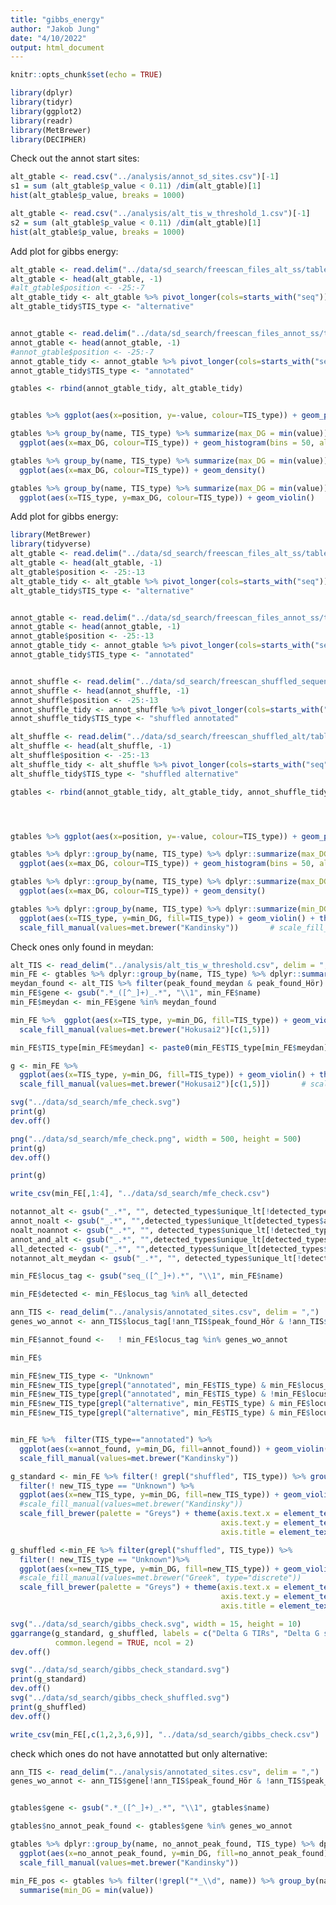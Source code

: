 ```yaml
---
title: "gibbs_energy"
author: "Jakob Jung"
date: "4/10/2022"
output: html_document
---
```


```r
knitr::opts_chunk$set(echo = TRUE)
```

```r
library(dplyr)
library(tidyr)
library(ggplot2)
library(readr)
library(MetBrewer)
library(DECIPHER)
```


Check out the annot start sites:
```r
alt_gtable <- read.csv("../analysis/annot_sd_sites.csv")[-1]
s1 = sum (alt_gtable$p_value < 0.11) /dim(alt_gtable)[1]
hist(alt_gtable$p_value, breaks = 1000)

alt_gtable <- read.csv("../analysis/alt_tis_w_threshold_1.csv")[-1]
s2 = sum (alt_gtable$p_value < 0.11) /dim(alt_gtable)[1]
hist(alt_gtable$p_value, breaks = 1000)
```


Add plot for gibbs energy:
```r
alt_gtable <- read.delim("../data/sd_search/freescan_files_alt_ss/table_gibbs.tab")[-1]
alt_gtable <- head(alt_gtable, -1)
#alt_gtable$position <- -25:-7
alt_gtable_tidy <- alt_gtable %>% pivot_longer(cols=starts_with("seq"))
alt_gtable_tidy$TIS_type <- "alternative"


annot_gtable <- read.delim("../data/sd_search/freescan_files_annot_ss/table_gibbs.tab")[-1]
annot_gtable <- head(annot_gtable, -1)
#annot_gtable$position <- -25:-7
annot_gtable_tidy <- annot_gtable %>% pivot_longer(cols=starts_with("seq"))
annot_gtable_tidy$TIS_type <- "annotated"

gtables <- rbind(annot_gtable_tidy, alt_gtable_tidy)


gtables %>% ggplot(aes(x=position, y=-value, colour=TIS_type)) + geom_point()

gtables %>% group_by(name, TIS_type) %>% summarize(max_DG = min(value)) %>% 
  ggplot(aes(x=max_DG, colour=TIS_type)) + geom_histogram(bins = 50, alpha=0.2, position="identity")

gtables %>% group_by(name, TIS_type) %>% summarize(max_DG = min(value)) %>% 
  ggplot(aes(x=max_DG, colour=TIS_type)) + geom_density()

gtables %>% group_by(name, TIS_type) %>% summarize(max_DG = min(value)) %>% 
  ggplot(aes(x=TIS_type, y=max_DG, colour=TIS_type)) + geom_violin()
```

Add plot for gibbs energy:
```r
library(MetBrewer)
library(tidyverse)
alt_gtable <- read.delim("../data/sd_search/freescan_files_alt_ss/table_gibbs.tab")[-1]
alt_gtable <- head(alt_gtable, -1)
alt_gtable$position <- -25:-13
alt_gtable_tidy <- alt_gtable %>% pivot_longer(cols=starts_with("seq"))
alt_gtable_tidy$TIS_type <- "alternative"


annot_gtable <- read.delim("../data/sd_search/freescan_files_annot_ss/table_gibbs.tab")[-1]
annot_gtable <- head(annot_gtable, -1)
annot_gtable$position <- -25:-13
annot_gtable_tidy <- annot_gtable %>% pivot_longer(cols=starts_with("seq"))
annot_gtable_tidy$TIS_type <- "annotated"


annot_shuffle <- read.delim("../data/sd_search/freescan_shuffled_sequences_annot/table_gibbs.tab")[-1]
annot_shuffle <- head(annot_shuffle, -1)
annot_shuffle$position <- -25:-13
annot_shuffle_tidy <- annot_shuffle %>% pivot_longer(cols=starts_with("seq"))
annot_shuffle_tidy$TIS_type <- "shuffled annotated"

alt_shuffle <- read.delim("../data/sd_search/freescan_shuffled_alt/table_gibbs.tab")[-1]
alt_shuffle <- head(alt_shuffle, -1)
alt_shuffle$position <- -25:-13
alt_shuffle_tidy <- alt_shuffle %>% pivot_longer(cols=starts_with("seq"))
alt_shuffle_tidy$TIS_type <- "shuffled alternative"

gtables <- rbind(annot_gtable_tidy, alt_gtable_tidy, annot_shuffle_tidy,alt_shuffle_tidy)




gtables %>% ggplot(aes(x=position, y=-value, colour=TIS_type)) + geom_point()

gtables %>% dplyr::group_by(name, TIS_type) %>% dplyr::summarize(max_DG = min(value)) %>% 
  ggplot(aes(x=max_DG, colour=TIS_type)) + geom_histogram(bins = 50, alpha=0.2, position="identity")

gtables %>% dplyr::group_by(name, TIS_type) %>% dplyr::summarize(max_DG = min(value)) %>% 
  ggplot(aes(x=max_DG, colour=TIS_type)) + geom_density()

gtables %>% dplyr::group_by(name, TIS_type) %>% dplyr::summarize(min_DG = min(value)) %>% 
  ggplot(aes(x=TIS_type, y=min_DG, fill=TIS_type)) + geom_violin() + theme_minimal()+
  scale_fill_manual(values=met.brewer("Kandinsky"))       # scale_fill_brewer(palette = "PuOr")
```
Check ones only found in meydan:
```r
alt_TIS <- read_delim("../analysis/alt_tis_w_threshold.csv", delim = ",")
min_FE <- gtables %>% dplyr::group_by(name, TIS_type) %>% dplyr::summarize(min_DG = min(value))
meydan_found <- alt_TIS %>% filter(peak_found_meydan & peak_found_Hör) %>% select(gene) %>% unlist
min_FE$gene <- gsub(".*_([^_]+)_.*", "\\1", min_FE$name)
min_FE$meydan <- min_FE$gene %in% meydan_found

min_FE %>%  ggplot(aes(x=TIS_type, y=min_DG, fill=TIS_type)) + geom_violin() + theme_minimal()+
  scale_fill_manual(values=met.brewer("Hokusai2")[c(1,5)])

min_FE$TIS_type[min_FE$meydan] <- paste0(min_FE$TIS_type[min_FE$meydan],"\nmeydan" )

g <- min_FE %>% 
  ggplot(aes(x=TIS_type, y=min_DG, fill=TIS_type)) + geom_violin() + theme_minimal()+
  scale_fill_manual(values=met.brewer("Hokusai2")[c(1,5)])       # scale_fill_brewer(palette = "PuOr")

svg("../data/sd_search/mfe_check.svg")
print(g)
dev.off()

png("../data/sd_search/mfe_check.png", width = 500, height = 500)
print(g)
dev.off()

print(g)

write_csv(min_FE[,1:4], "../data/sd_search/mfe_check.csv")
```

```r
notannot_alt <- gsub("_.*", "", detected_types$unique_lt[!detected_types$annot_site_detected & detected_types$alt_site_detected])
annot_noalt <- gsub("_.*", "",detected_types$unique_lt[detected_types$annot_site_detected & !detected_types$alt_site_detected])
noalt_noannot <- gsub("_.*", "", detected_types$unique_lt[!detected_types$annot_site_detected & !detected_types$alt_site_detected &                                               detected_types$riboseq_reads_detected])
annot_and_alt <- gsub("_.*", "",detected_types$unique_lt[detected_types$annot_site_detected & detected_types$alt_site_detected &                                               detected_types$riboseq_reads_detected])
all_detected <- gsub("_.*", "",detected_types$unique_lt[detected_types$riboseq_reads_detected])
notannot_alt_meydan <- gsub("_.*", "", detected_types$unique_lt[!detected_types$annot _site_detected & detected_types$alt_site_detected & detected_types$alt_site_detected_meydan])

min_FE$locus_tag <- gsub("seq_([^_]+).*", "\\1", min_FE$name)

min_FE$detected <- min_FE$locus_tag %in% all_detected

ann_TIS <- read_delim("../analysis/annotated_sites.csv", delim = ",")
genes_wo_annot <- ann_TIS$locus_tag[!ann_TIS$peak_found_Hör & !ann_TIS$peak_found_meydan]

min_FE$annot_found <-   ! min_FE$locus_tag %in% genes_wo_annot

min_FE$

min_FE$new_TIS_type <- "Unknown"
min_FE$new_TIS_type[grepl("annotated", min_FE$TIS_type) & min_FE$locus_tag %in% c(annot_and_alt, annot_noalt)] <- "annotated + recovered in data"  
min_FE$new_TIS_type[grepl("annotated", min_FE$TIS_type) & !min_FE$locus_tag %in% c(annot_and_alt, annot_noalt)] <- "annotated but not recovered in data" 
min_FE$new_TIS_type[grepl("alternative", min_FE$TIS_type) & min_FE$locus_tag %in% notannot_alt] <- "alternative but no annotated found"
min_FE$new_TIS_type[grepl("alternative", min_FE$TIS_type) & min_FE$locus_tag %in% annot_and_alt] <- "alternative + annotated found"


min_FE %>%  filter(TIS_type=="annotated") %>%
  ggplot(aes(x=annot_found, y=min_DG, fill=annot_found)) + geom_violin() + theme_minimal()+
  scale_fill_manual(values=met.brewer("Kandinsky"))

g_standard <- min_FE %>% filter(! grepl("shuffled", TIS_type)) %>% group_by(locus_tag, TIS_type) %>% slice(which.min(min_DG))%>%
  filter(! new_TIS_type == "Unknown") %>%
  ggplot(aes(x=new_TIS_type, y=min_DG, fill=new_TIS_type)) + geom_violin() + theme_minimal()+
  #scale_fill_manual(values=met.brewer("Kandinsky"))
  scale_fill_brewer(palette = "Greys") + theme(axis.text.x = element_text(angle = 90, vjust = 0.5, hjust=1, size=11),
                                               axis.text.y = element_text( size=11),
                                               axis.title = element_text( size=12) )

g_shuffled <-min_FE %>% filter(grepl("shuffled", TIS_type)) %>%
  filter(! new_TIS_type == "Unknown")%>% 
  ggplot(aes(x=new_TIS_type, y=min_DG, fill=new_TIS_type)) + geom_violin() + theme_minimal()+
  #scale_fill_manual(values=met.brewer("Greek", type="discrete"))
  scale_fill_brewer(palette = "Greys") + theme(axis.text.x = element_text(angle = 90, vjust = 0.5, hjust=1, size=11),
                                               axis.text.y = element_text( size=11),
                                               axis.title = element_text( size=12) )

svg("../data/sd_search/gibbs_check.svg", width = 15, height = 10)
ggarrange(g_standard, g_shuffled, labels = c("Delta G TIRs", "Delta G shuffled TIRs"),
          common.legend = TRUE, ncol = 2)
dev.off()

svg("../data/sd_search/gibbs_check_standard.svg")
print(g_standard)
dev.off()
svg("../data/sd_search/gibbs_check_shuffled.svg")
print(g_shuffled)
dev.off()

write_csv(min_FE[,c(1,2,3,6,9)], "../data/sd_search/gibbs_check.csv")
```


check which ones do not have annotatted but only alternative:
```r
ann_TIS <- read_delim("../analysis/annotated_sites.csv", delim = ",")
genes_wo_annot <- ann_TIS$gene[!ann_TIS$peak_found_Hör & !ann_TIS$peak_found_meydan]


gtables$gene <- gsub(".*_([^_]+)_.*", "\\1", gtables$name)

gtables$no_annot_peak_found <- gtables$gene %in% genes_wo_annot

gtables %>% dplyr::group_by(name, no_annot_peak_found, TIS_type) %>% dplyr::summarize(min_DG = min(value)) %>% filter(TIS_type=="alternative") %>%
  ggplot(aes(x=no_annot_peak_found, y=min_DG, fill=no_annot_peak_found)) + geom_violin() + theme_minimal()+
  scale_fill_manual(values=met.brewer("Kandinsky"))
```


```r
min_FE_pos <- gtables %>% filter(!grepl("*_\\d", name)) %>% group_by(name, TIS_type) %>% 
  summarise(min_DG = min(value)) 

```


